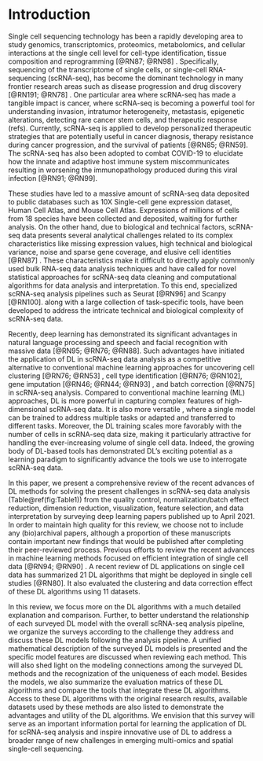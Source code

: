 

# Introduction {#ch-1}

Single cell sequencing technology has been a rapidly developing area to study genomics, transcriptomics, proteomics, metabolomics, and cellular interactions at the single cell level for cell-type identification, tissue composition and reprogramming [@RN87; @RN98] <!-- [1,2].  -->. Specifically, sequencing of the transcriptome of single cells, or single-cell RNA-sequencing (scRNA-seq), has become the dominant technology in many frontier research areas such as disease progression and drug discovery [@RN191; @RN78] <!-- [3, 4] -->. One particular area where scRNA-seq has made a tangible impact is cancer, where scRNA-seq is becoming a powerful tool for understanding invasion, intratumor heterogeneity, metastasis, epigenetic alterations, detecting rare cancer stem cells, and therapeutic response (refs). Currently, scRNA-seq is applied to develop personalized therapeutic strategies that are potentially useful in cancer diagnosis, therapy resistance during cancer progression, and the survival of patients [@RN85; @RN59]<!-- [5, 6] -->. The scRNA-seq has also been adopted to combat COVID-19 to elucidate how the innate and adaptive host immune system miscommunicates resulting in worsening the immunopathology produced during this viral infection [@RN91; @RN99]<!-- [7, 8] -->.

These studies have led to a massive amount of scRNA-seq data deposited to public databases such as 10X Single-cell gene expression dataset, Human Cell Atlas, and Mouse Cell Atlas. Expressions of millions of cells from 18 species have been collected and deposited, waiting for further analysis. On the other hand, due to biological and technical factors, scRNA-seq data presents several analytical challenges related to its complex characteristics like missing expression values, high technical and biological variance, noise and sparse gene coverage, and elusive cell identities [@RN87] <!--[1]-->. These characteristics make it difficult to directly apply commonly used bulk RNA-seq data analysis techniques and have called for novel statistical approaches for scRNA-seq data cleaning and computational algorithms for data analysis and interpretation. To this end, specialized scRNA-seq analysis pipelines such as Seurat [@RN96]<!--[9]--> and Scanpy [@RN100]<!--[10]-->. along with a large collection of task-specific tools, have been developed to address the intricate technical and biological complexity of scRNA-seq data. 

Recently, deep learning has demonstrated its significant advantages in natural language processing and speech and facial recognition with massive data [@RN95; @RN76; @RN88]<!--[11-13]-->. Such advantages have initiated the application of DL in scRNA-seq data analysis as a competitive alternative to conventional machine learning approaches for uncovering cell clustering [@RN76; @RN53] <!--[14, 15]-->, cell type identification [@RN76; @RN102]<!--[14, 16]-->, gene imputation [@RN46; @RN44; @RN93] <!--[17-19]-->,  and batch correction [@RN75]<!--[20]--> in scRNA-seq analysis. Compared to conventional machine learning (ML) approaches, DL is more powerful in capturing complex features of high-dimensional scRNA-seq data. It is also more versatile , where a single model can be trained to address multiple tasks or adapted and transferred to different tasks. Moreover, the DL training scales more favorably with the number of cells in scRNA-seq data size, making it particularly attractive for handling the ever-increasing volume of single cell data.  Indeed, the growing body of DL-based tools has demonstrated DL’s exciting potential as a learning paradigm to significantly advance the tools we use to interrogate scRNA-seq data.  

In this paper, we present a comprehensive review of the recent advances of DL methods for solving the present challenges in scRNA-seq data analysis (Table\@ref(fig:Table1)) from the quality control, normalization/batch effect reduction, dimension reduction, visualization, feature selection, and data interpretation by surveying deep learning papers published up to April 2021. In order to maintain high quality for this review, we choose not to include any (bio)archival papers, although a proportion of these manuscripts contain important new findings that would be published after completing their peer-reviewed process. Previous efforts to review the recent advances in machine learning methods focused on efficient integration of single cell data [@RN94; @RN90] <!--[21, 22]-->. A recent review of DL applications on single cell data has summarized 21 DL algorithms that might be deployed in single cell studies [@RN80]<!--[23]-->. It also evaluated the clustering and data correction effect of these DL algorithms using 11 datasets. 

In this review, we focus more on the DL algorithms with a much detailed explanation and comparison. Further, to better understand the relationship of each surveyed DL model with the overall scRNA-seq analysis pipeline, we organize the surveys according to the challenge they address and discuss these DL models following the analysis pipeline. A unified mathematical description of the surveyed DL models is presented and the specific model features are discussed when reviewing each method. This will also shed light on the modeling connections among the surveyed DL methods and the recognization of the uniqueness of each model. Besides the models, we also summarize the evaluation matrics of these DL algorithms and compare the tools that integrate these DL algorithms. Access to these DL algorithms with the original research results, available datasets used by these methods are also listed to demonstrate the advantages and utility of the DL algorithms. We envision that this survey will serve as an important information portal for learning the application of DL for scRNA-seq analysis and inspire innovative use of DL to address a broader range of new challenges in emerging multi-omics and spatial single-cell sequencing. 






